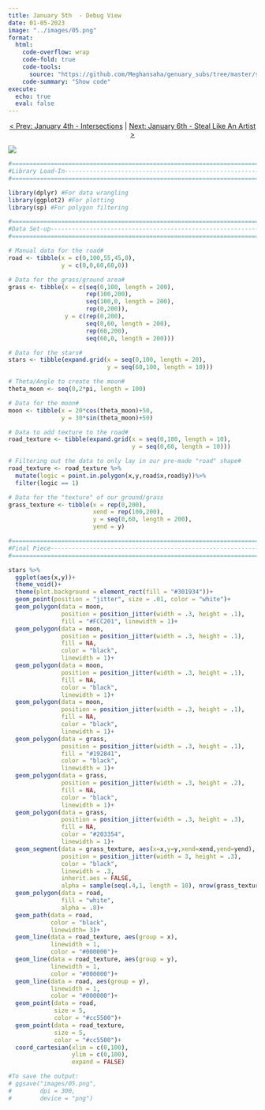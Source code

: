 ```yaml
---
title: January 5th  - Debug View
date: 01-05-2023
image: "../images/05.png"
format:
  html:
    code-overflow: wrap
    code-fold: true
    code-tools:
      source: "https://github.com/Meghansaha/genuary_subs/tree/master/submissions/scripts/05_debug_view.R"
    code-summary: "Show code"
execute:
  echo: true
  eval: false
---
```


<center>[\< Prev: January 4th - Intersections](day_04.qmd) \| [Next: January 6th - Steal Like An Artist \>](day_06.qmd)</center>

![](/images/05.png){fig-alt="An nighttime landscape with a yellow half moon and purple night sky in the horizon. In the foor ground is a forced perspective of a dark ground and an unfinished white area where a trail is supposed to be. In its place is a grid with orange circles at each square's corner." fig-align="center"}

```r
#=============================================================================#
#Library Load-In---------------------------------------------------------------
#=============================================================================#

library(dplyr) #For data wrangling
library(ggplot2) #For plotting
library(sp) #For polygon filtering

#=============================================================================#
#Data Set-up-------------------------------------------------------------------
#=============================================================================#

# Manual data for the road#
road <- tibble(x = c(0,100,55,45,0),
               y = c(0,0,60,60,0))

# Data for the grass/ground area#
grass <- tibble(x = c(seq(0,100, length = 200),
                      rep(100,200),
                      seq(100,0, length = 200),
                      rep(0,200)),
                y = c(rep(0,200),
                      seq(0,60, length = 200),
                      rep(60,200),
                      seq(60,0, length = 200)))

# Data for the stars#
stars <- tibble(expand.grid(x = seq(0,100, length = 20),
                            y = seq(60,100, length = 10)))

# Theta/Angle to create the moon#
theta_moon <- seq(0,2*pi, length = 100)

# Data for the moon#
moon <- tibble(x = 20*cos(theta_moon)+50,
               y = 30*sin(theta_moon)+50)

# Data to add texture to the road#
road_texture <- tibble(expand.grid(x = seq(0,100, length = 10),
                                   y = seq(0,60, length = 10))) 

# Filtering out the data to only lay in our pre-made "road" shape#
road_texture <- road_texture %>%
  mutate(logic = point.in.polygon(x,y,road$x,road$y))%>%
  filter(logic == 1)

# Data for the "texture" of our ground/grass
grass_texture <- tibble(x = rep(0,200),
                        xend = rep(100,200),
                        y = seq(0,60, length = 200),
                        yend = y)

#=============================================================================#
#Final Piece-------------------------------------------------------------------
#=============================================================================#

stars %>%
  ggplot(aes(x,y))+
  theme_void()+
  theme(plot.background = element_rect(fill = "#301934"))+
  geom_point(position = "jitter", size = .01, color = "white")+
  geom_polygon(data = moon, 
               position = position_jitter(width = .3, height = .1),
               fill = "#FCC201", linewidth = 1)+
  geom_polygon(data = moon, 
               position = position_jitter(width = .3, height = .1), 
               fill = NA, 
               color = "black", 
               linewidth = 1)+
  geom_polygon(data = moon, 
               position = position_jitter(width = .3, height = .1), 
               fill = NA, 
               color = "black", 
               linewidth = 1)+
  geom_polygon(data = moon, 
               position = position_jitter(width = .3, height = .1), 
               fill = NA, 
               color = "black", 
               linewidth = 1)+
  geom_polygon(data = grass, 
               position = position_jitter(width = .3, height = .1), 
               fill = "#192841", 
               color = "black", 
               linewidth = 1)+
  geom_polygon(data = grass, 
               position = position_jitter(width = .3, height = .2), 
               fill = NA, 
               color = "black", 
               linewidth = 1)+
  geom_polygon(data = grass, 
               position = position_jitter(width = .3, height = .3), 
               fill = NA, 
               color = "#203354", 
               linewidth = 1)+
  geom_segment(data = grass_texture, aes(x=x,y=y,xend=xend,yend=yend),
               position = position_jitter(width = 3, height = .3), 
               color = "black", 
               linewidth = .3, 
               inherit.aes = FALSE, 
               alpha = sample(seq(.4,1, length = 10), nrow(grass_texture), replace = TRUE))+
  geom_polygon(data = road,  
               fill = "white", 
               alpha = .8)+
  geom_path(data = road,  
            color = "black", 
            linewidth= 3)+
  geom_line(data = road_texture, aes(group = x), 
            linewidth = 1, 
            color = "#000000")+
  geom_line(data = road_texture, aes(group = y), 
            linewidth = 1, 
            color = "#000000")+
  geom_line(data = road, aes(group = y), 
            linewidth = 1, 
            color = "#000000")+
  geom_point(data = road, 
             size = 5, 
             color = "#cc5500")+
  geom_point(data = road_texture, 
             size = 5,
             color = "#cc5500")+
  coord_cartesian(xlim = c(0,100),
                  ylim = c(0,100), 
                  expand = FALSE)

#To save the output:
# ggsave("images/05.png",
#        dpi = 300,
#        device = "png")

```
